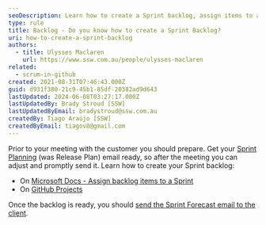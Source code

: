 ```yaml
---
seoDescription: Learn how to create a Sprint backlog, assign items to a Sprint, and send a Sprint Forecast email to clients with Microsoft Docs and GitHub Projects.
type: rule
title: Backlog - Do you know how to create a Sprint Backlog?
uri: how-to-create-a-sprint-backlog
authors:
  - title: Ulysses Maclaren
    url: https://www.ssw.com.au/people/ulysses-maclaren
related:
  - scrum-in-github
created: 2021-08-31T07:46:43.000Z
guid: d931f380-21c9-45b1-85df-20382ad9d643
lastUpdated: 2024-06-08T03:27:17.000Z
lastUpdatedBy: Brady Stroud [SSW]
lastUpdatedByEmail: bradystroud@ssw.com.au
createdBy: Tiago Araújo [SSW]
createdByEmail: tiagov8@gmail.com
---
```


Prior to your meeting with the customer you should prepare. Get your [Sprint Planning](/what-happens-at-a-sprint-planning-meeting) (was Release Plan) email ready, so after the meeting you can adjust and promptly send it.
Learn how to create your Sprint backlog:

- On [Microsoft Docs - Assign backlog items to a Sprint](https://docs.microsoft.com/en-us/azure/devops/boards/backlogs/create-your-backlog?view=azure-devops&tabs=agile-process)
- On [GitHub Projects](https://docs.github.com/en/issues/trying-out-the-new-projects-experience/quickstart)

Once the backlog is ready, you should [send the Sprint Forecast email to the client](/send-sprint-forecast-and-sprint-review-retro-emails-to-the-client).
